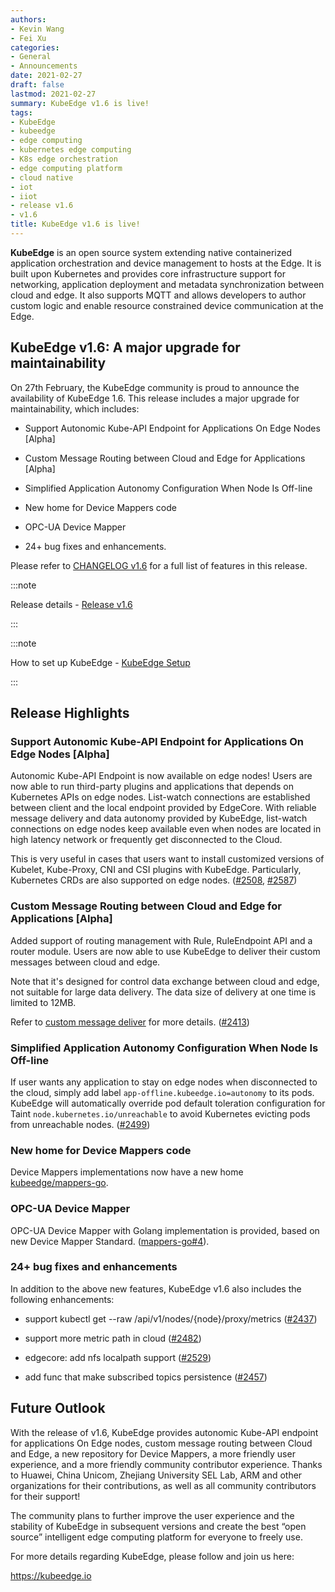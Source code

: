 ```yaml
---
authors:
- Kevin Wang
- Fei Xu
categories:
- General
- Announcements
date: 2021-02-27
draft: false
lastmod: 2021-02-27
summary: KubeEdge v1.6 is live!
tags:
- KubeEdge
- kubeedge
- edge computing
- kubernetes edge computing
- K8s edge orchestration
- edge computing platform
- cloud native
- iot
- iiot
- release v1.6
- v1.6
title: KubeEdge v1.6 is live!
---
```

**KubeEdge** is an open source system extending native containerized application orchestration and device management to hosts at the Edge. It is built upon Kubernetes and provides core infrastructure support for networking, application deployment and metadata synchronization between cloud and edge. It also supports MQTT and allows developers to author custom logic and enable resource constrained device communication at the Edge.

## **KubeEdge v1.6: A major upgrade for maintainability**

On 27th February, the KubeEdge community is proud to announce the availability of KubeEdge 1.6. This release includes a major upgrade for maintainability, which includes:

- Support Autonomic Kube-API Endpoint for Applications On Edge Nodes [Alpha]

- Custom Message Routing between Cloud and Edge for Applications [Alpha]

- Simplified Application Autonomy Configuration When Node Is Off-line

- New home for Device Mappers code

- OPC-UA Device Mapper

- 24+ bug fixes and enhancements.

Please refer to [CHANGELOG v1.6](https://github.com/kubeedge/kubeedge/blob/master/CHANGELOG/CHANGELOG-1.6.md) for a full list of features in this release.

:::note

Release details - [Release v1.6](https://github.com/kubeedge/kubeedge/releases/tag/v1.6.0)

:::

:::note

How to set up KubeEdge - [KubeEdge Setup](https://kubeedge.io/en/docs/setup/keadm/)

:::

## **Release Highlights**

### Support Autonomic Kube-API Endpoint for Applications On Edge Nodes [Alpha]

Autonomic Kube-API Endpoint is now available on edge nodes! Users are now able to run third-party plugins and applications that depends on Kubernetes APIs on edge nodes. List-watch connections are established between client and the local endpoint provided by EdgeCore. With reliable message delivery and data autonomy provided by KubeEdge, list-watch connections on edge nodes keep available even when nodes are located in high latency network or frequently get disconnected to the Cloud.

This is very useful in cases that users want to install customized versions of Kubelet, Kube-Proxy, CNI and CSI plugins with KubeEdge. Particularly, Kubernetes CRDs are also supported on edge nodes. ([#2508](https://github.com/kubeedge/kubeedge/pull/2508), [#2587](https://github.com/kubeedge/kubeedge/pull/2587))

### Custom Message Routing between Cloud and Edge for Applications [Alpha]

Added support of routing management with Rule, RuleEndpoint API and a router module. Users are now able to use KubeEdge to deliver their custom messages between cloud and edge.

Note that it's designed for control data exchange between cloud and edge, not suitable for large data delivery. The data size of delivery at one time is limited to 12MB.

Refer to [custom message deliver](https://kubeedge.io/en/docs/developer/custom_message_deliver/) for more details. ([#2413](https://github.com/kubeedge/kubeedge/pull/2413))

### Simplified Application Autonomy Configuration When Node Is Off-line

If user wants any application to stay on edge nodes when disconnected to the cloud, simply add label `app-offline.kubeedge.io=autonomy` to its pods. KubeEdge will automatically override pod default toleration configuration for Taint `node.kubernetes.io/unreachable` to avoid Kubernetes evicting pods from unreachable nodes. ([#2499](https://github.com/kubeedge/kubeedge/pull/2499))

### New home for Device Mappers code

Device Mappers implementations now have a new home [kubeedge/mappers-go](https://github.com/kubeedge/mappers-go).

### OPC-UA Device Mapper

OPC-UA Device Mapper with Golang implementation is provided, based on new Device Mapper Standard. ([mappers-go#4](https://github.com/kubeedge/mappers-go/pull/4)).

### 24+ bug fixes and enhancements

In addition to the above new features, KubeEdge v1.6 also includes the following enhancements:

- support kubectl get --raw /api/v1/nodes/{node}/proxy/metrics ([#2437](https://github.com/kubeedge/kubeedge/pull/2437))

- support more metric path in cloud ([#2482](https://github.com/kubeedge/kubeedge/pull/2482))
  
- edgecore: add nfs localpath support ([#2529](https://github.com/kubeedge/kubeedge/pull/2529))

- add func that make subscribed topics persistence ([#2457](https://github.com/kubeedge/kubeedge/pull/2457))

## **Future Outlook**

With the release of v1.6, KubeEdge provides autonomic Kube-API endpoint for applications On Edge nodes, custom message routing between Cloud and Edge, a new repository for Device Mappers, a more friendly user experience, and a more friendly community contributor experience. Thanks to Huawei, China Unicom, Zhejiang University SEL Lab, ARM and other organizations for their contributions, as well as all community contributors for their support!

The community plans to further improve the user experience and the stability of KubeEdge in subsequent versions and create the best “open source” intelligent edge computing platform for everyone to freely use.

For more details regarding KubeEdge, please follow and join us here:

https://kubeedge.io
